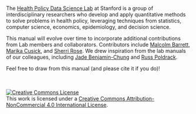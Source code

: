 # {.unnumbered}

The [Health Policy Data Science Lab](http://healthpolicydatascience.org/) at Stanford is a group of interdisciplinary researchers who develop and apply quantitative methods to solve problems in health policy, leveraging techniques from statistics, computer science, economics, epidemiology, and decision science.

This manual will evolve over time to incorporate additional contributions from Lab members and collaborators. Contributors include [Malcolm Barrett](https://malco.io/), [Marika Cusick](https://marikacusick.com/), and [Sherri Rose](https://drsherrirose.org/). We drew inspiration from the lab manuals of our colleagues, including [Jade Benjamin-Chung](https://jadebc.github.io/lab-manual/index.html) and [Russ Poldrack](https://poldracklab.org/labguide/).

Feel free to draw from this manual (and please cite it if you do)!  

<br>
<br>
<a rel="license" href="http://creativecommons.org/licenses/by-nc/4.0/"><img alt="Creative Commons License" style="border-width:0" src="https://i.creativecommons.org/l/by-nc/4.0/88x31.png" /></a><br />This work is licensed under a <a rel="license" href="http://creativecommons.org/licenses/by-nc/4.0/">Creative Commons Attribution-NonCommercial 4.0 International License</a>.
